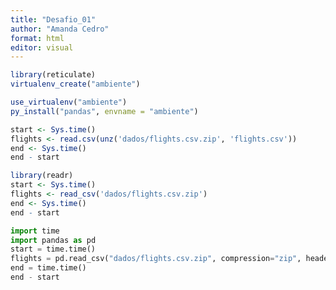 ---
title: "Desafio_01"
author: "Amanda Cedro"
format: html
editor: visual
---

```{r}
library(reticulate)
virtualenv_create("ambiente")
```

```{r}
use_virtualenv("ambiente")
py_install("pandas", envname = "ambiente")
```

```{r}
start <- Sys.time()
flights <- read.csv(unz('dados/flights.csv.zip', 'flights.csv'))
end <- Sys.time()
end - start
```

```{r}
library(readr)
start <- Sys.time()
flights <- read_csv('dados/flights.csv.zip')
end <- Sys.time()
end - start
```

```{python}
import time
import pandas as pd
start = time.time()
flights = pd.read_csv("dados/flights.csv.zip", compression="zip", header=0, sep=",", low_memory=False)
end = time.time()
end - start
```
